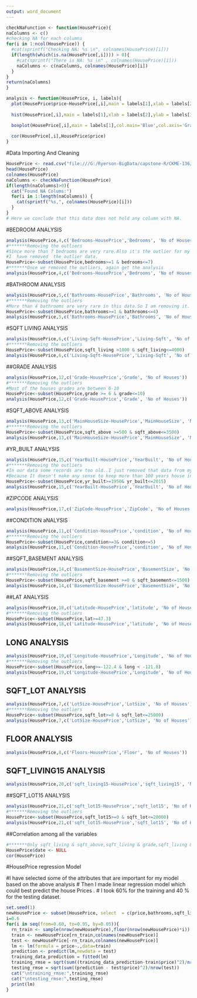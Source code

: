 ---
output: word_document
---

```{r echo=TRUE}
checkNaFunction <- function(HousePrice){
naColumns <- c()
#checking NA for each columns
for(i in 1:ncol(HousePrice)) {
  #cat(sprintf("Checking NA: %s \n", colnames(HousePrice)[i]))
  if(length(which(is.na(HousePrice[,i]))) > 0){
    #cat(sprintf("There is NA: %s \n" , colnames(HousePrice)[i]))
    naColumns <- c(naColumns, colnames(HousePrice)[i])
  }
}
return(naColumns)
}

```


```{r echo=TRUE}
analysis <- function(HousePrice, i, labels){
  plot(HousePrice$price~HousePrice[,i],main = labels[1],xlab = labels[2],ylab = labels[3],col.main='Blue',col.axis='Gray',col.lab = 'Gray',col = 'Gray')
  
  hist(HousePrice[,i],main = labels[1],xlab = labels[2],ylab = labels[3],col.main='Blue',col.axis='Gray',col.lab = 'Gray',col = 'Gray')

  boxplot(HousePrice[,i],main = labels[1],col.main='Blue',col.axis='Gray',col.lab = 'Gray',col = 'Gray')
  
  cor(HousePrice[,i],HousePrice$price)
}

```


#Data Importing And Cleaning
```{r echo=TRUE}
HousePrice <- read.csv("file:///G:/Ryerson-BigData/capstone-R/CKME-136/data/kc_house_data.csv")
head(HousePrice)
colnames(HousePrice)
naColumns <- checkNaFunction(HousePrice)
if(length(naColumns)>0){
  cat("Found NA Colums:")
  for(i in 1:length(naColumns)) {
    cat(sprintf("%s,", colnames(HousePrice)[i]))
  }
}
# Here we conclude that this data does not hold any column with NA.

```


#BEDROOM ANALYSIS
```{r echo=TRUE}
analysis(HousePrice,4,c('Bedrooms-HousePrice','Bedrooms', 'No of Houses'))
#*******Removing the outliers
#Since more than 7 bedrooms are very rare.Also it's the outlier for my model.
#I  have removed  the outlier data.
HousePrice<-subset(HousePrice,bedrooms>=1 & bedrooms<=7)
#*******Once we removed the outliers, again get the analysis
analysis(HousePrice,4,c('Bedrooms-HousePrice','Bedrooms', 'No of Houses'))
```


#BATHROOM ANALYSIS
```{r echo=TRUE}
analysis(HousePrice,5,c('Bathrooms-HousePrice','Bathrooms', 'No of Houses'))
#*******Removing the outliers
#More than 4 bathrooms are very rare in this data.So I am removing it.
HousePrice<-subset(HousePrice,bathrooms>=1 & bathrooms<=4)
analysis(HousePrice,5,c('Bathrooms-HousePrice','Bathrooms', 'No of Houses'))
```


#SQFT LIVING ANALYSIS
```{r echo=TRUE}
analysis(HousePrice,6,c('Living-Sqft-HousePrice','Living-Sqft', 'No of Houses'))
#*******Removing the outliers
HousePrice<-subset(HousePrice,sqft_living >1000 & sqft_living<=4000)
analysis(HousePrice,6,c('Living-Sqft-HousePrice','Living-Sqft', 'No of Houses'))

```

##GRADE ANALYSIS
```{r echo=TRUE}
analysis(HousePrice,12,c('Grade-HousePrice','Grade', 'No of Houses'))
#*******Removing the outliers
#Most of the houses grades are between 6-10 
HousePrice<-subset(HousePrice,grade >= 6 & grade<=10)
analysis(HousePrice,12,c('Grade-HousePrice','Grade', 'No of Houses'))

```

#SQFT_ABOVE ANALYSIS
```{r echo=TRUE}
analysis(HousePrice,13,c('MainHouseSize-HousePrice','MainHouseSize', 'No of Houses'))
#*******Removing the outliers
HousePrice<-subset(HousePrice,sqft_above >=500 & sqft_above<=3500)
analysis(HousePrice,13,c('MainHouseSize-HousePrice','MainHouseSize', 'No of Houses'))

```

#YR_BUILT ANALYSIS
```{r echo=TRUE}
analysis(HousePrice,15,c('YearBuilt-HousePrice','YearBuilt', 'No of Houses'))
#*******Removing the outliers
#In our data some records are too old..I just removed that data from my model.
#Because It doesn't make any sense to keep more than 100 years house in our model
HousePrice<-subset(HousePrice,yr_built>=1950& yr_built<=2015)
analysis(HousePrice,15,c('YearBuilt-HousePrice','YearBuilt', 'No of Houses'))
```


#ZIPCODE ANALYSIS
```{r echo=TRUE}
analysis(HousePrice,17,c('ZipCode-HousePrice','ZipCode', 'No of Houses'))
```


##CONDITION aNALYSIS
```{r echo=TRUE}
analysis(HousePrice,11,c('Condition-HousePrice','condition', 'No of Houses'))
#*******Removing the outliers
HousePrice<-subset(HousePrice,condition>=3& condition<=5)
analysis(HousePrice,11,c('Condition-HousePrice','condition', 'No of Houses'))
```


##SQFT_BASEMENT ANALYSIS
```{r echo=TRUE}
analysis(HousePrice,14,c('BasementSize-HousePrice','BasementSize', 'No of Houses'))
#*******Removing the outliers
HousePrice<-subset(HousePrice,sqft_basement >=0 & sqft_basement<=1500)
analysis(HousePrice,14,c('BasementSize-HousePrice','BasementSize', 'No of Houses'))
```

##LAT ANALYSIS
```{r echo=TRUE}
analysis(HousePrice,18,c('Latitude-HousePrice','latitude', 'No of Houses'))
#*******Removing the outliers
HousePrice<-subset(HousePrice,lat>=47.3)
analysis(HousePrice,18,c('Latitude-HousePrice','latitude', 'No of Houses'))
```

## LONG ANALYSIS
```{r echo=TRUE}
analysis(HousePrice,19,c('Longitude-HousePrice','Longitude', 'No of Houses'))
#*******Removing the outliers
HousePrice<-subset(HousePrice,long>=-122.4 & long < -121.8)
analysis(HousePrice,19,c('Longitude-HousePrice','Longitude', 'No of Houses'))
```


## SQFT_LOT ANALYSIS
```{r echo=TRUE}
analysis(HousePrice,7,c('LotSize-HousePrice','LotSize', 'No of Houses'))
#*******Removing the outliers
HousePrice<-subset(HousePrice,sqft_lot>=0 & sqft_lot<=25000)
analysis(HousePrice,7,c('LotSize-HousePrice','LotSize', 'No of Houses'))
```

## FLOOR ANALYSIS
```{r echo=TRUE}
analysis(HousePrice,8,c('Floors-HousePrice','Floor', 'No of Houses'))
```

## SQFT_LIVING15 ANALYSIS
```{r echo=TRUE}
analysis(HousePrice,20,c('sqft_living15-HousePrice','sqft_living15', 'No of Houses'))

```

##SQFT_LOT15 ANALYSIS
```{r echo=TRUE}
analysis(HousePrice,21,c('sqft_lot15-HousePrice','sqft_lot15', 'No of Houses'))
#*******Removing the outliers
HousePrice<-subset(HousePrice,sqft_lot15>=0 & sqft_lot<=20000)
analysis(HousePrice,21,c('sqft_lot15-HousePrice','sqft_lot15', 'No of Houses'))

```

##Correlation among all the variables
```{r echo=TRUE}
#*******Only sqft_living & sqft_above,sqft_living & grade,sqft_living & bathrooms have good correlation between them
HousePrice$date <- NULL
cor(HousePrice)

```


#HousePrice regression Model

#I have selected some of the attributes that are important for my model based on the above analysis
# Then  I made linear regression model which could best predict the house Prices .
# I took 60% for the training and 40 % for the testing dataset.
```{r echo=TRUE}
set.seed(1)
newHousePrice <- subset(HousePrice, select  = c(price,bathrooms,sqft_living,grade,sqft_above,grade,sqft_living15))
i=0.6
for(i in seq(from=0.60, to=0.95, by=0.05)){
  rn_train <- sample(nrow(newHousePrice),floor(nrow(newHousePrice)*i))
  train <- newHousePrice[rn_train,colnames(newHousePrice)]
  test <- newHousePrice[-rn_train,colnames(newHousePrice)]
  lm <- lm(formula = price~.,data=train)
  prediction <- predict(lm,newdata = test)
  training_data_prediction = fitted(lm)
  training_rmse = sqrt(sum((training_data_prediction-train$price)^2)/nrow(train))
  testing_rmse = sqrt(sum((prediction - test$price)^2)/nrow(test))
  cat("\ntraining_rmse:",training_rmse)
  cat("\ntesting_rmse:",testing_rmse)
  print(lm)
}
```

